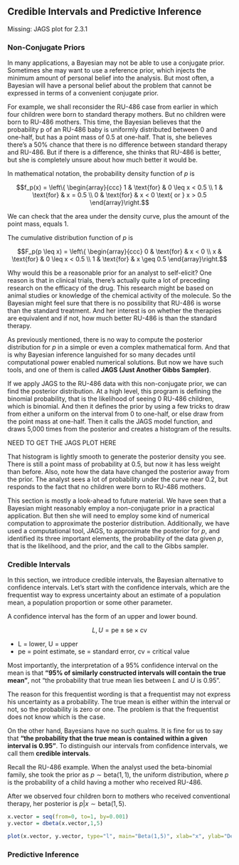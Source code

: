 ## Credible Intervals and Predictive Inference

Missing: JAGS plot for 2.3.1

### Non-Conjugate Priors

In many applications, a Bayesian may not be able to use a conjugate prior. Sometimes she may want to use a reference prior, which injects the minimum amount of personal belief into the analysis. But most often, a Bayesian will have a personal belief about the problem that cannot be expressed in terms of a convenient conjugate prior. 

For example, we shall reconsider the RU-486 case from earlier in which four children were born to standard therapy mothers. But no children were born to RU-486 mothers. This time, the Bayesian believes that the probability p of an RU-486 baby is uniformly distributed between 0 and one-half, but has a point mass of 0.5 at one-half. That is, she believes there's a 50% chance that there is no difference between standard therapy and RU-486. But if there is a difference, she thinks that RU-486 is better, but she is completely unsure about how much better it would be. 

In mathematical notation, the probability density function of $p$ is

$$f_p(x) = \left\{ \begin{array}{ccc}
1 & \text{for} & 0 \leq x < 0.5 \\
1 & \text{for} & x = 0.5 \\
0 & \text{for} & x < 0 \text{ or } x > 0.5
\end{array}\right.$$

We can check that the area under the density curve, plus the amount of the point mass, equals 1. 

The cumulative distribution function of $p$ is 

$$F_p(p \leq x) = \left\{ \begin{array}{ccc}
0 & \text{for} & x < 0 \\
x & \text{for} & 0 \leq x < 0.5  \\
1 & \text{for} & x \geq 0.5
\end{array}\right.$$

Why would this be a reasonable prior for an analyst to self-elicit? One reason is that in clinical trials, there's actually quite a lot of preceding research on the efficacy of the drug. This research might be based on animal studies or knowledge of the chemical activity of the molecule. So the Bayesian might feel sure that there is no possibility that RU-486 is worse than the standard treatment. And her interest is on whether the therapies are equivalent and if not, how much better RU-486 is than the standard therapy. 

As previously mentioned, there is no way to compute the posterior distribution for $p$ in a simple or even a complex mathematical form. And that is why Bayesian inference languished for so many decades until computational power enabled numerical solutions. But now we have such tools, and one of them is called **JAGS (Just Another Gibbs Sampler)**.

If we apply JAGS to the RU-486 data with this non-conjugate prior, we can find the posterior distribution. At a high level, this program is defining the binomial probability, that is the likelihood of seeing 0 RU-486 children, which is binomial. And then it defines the prior by using a few tricks to draw from either a uniform on the interval from 0 to one-half, or else draw from the point mass at one-half. Then it calls the JAGS model function, and draws 5,000 times from the posterior and creates a histogram of the results. 

NEED TO GET THE JAGS PLOT HERE

That histogram is lightly smooth to generate the posterior density you see. There is still a point mass of probability at 0.5, but now it has less weight than before. Also, note how the data have changed the posterior away from the prior. The analyst sees a lot of probability under the curve near 0.2, but responds to the fact that no children were born to RU-486 mothers. 

This section is mostly a look-ahead to future material. We have seen that a Bayesian might reasonably employ a non-conjugate prior in a practical application. But then she will need to employ some kind of numerical computation to approximate the posterior distribution. Additionally, we have used a computational tool, JAGS, to approximate the posterior for $p$, and identified its three important elements, the probability of the data given $p$, that is the likelihood, and the prior, and the call to the Gibbs sampler. 

### Credible Intervals

In this section, we introduce credible intervals, the Bayesian alternative to confidence intervals. Let's start with the confidence intervals, which are the frequentist way to express uncertainty about an estimate of a population mean, a population proportion or some other parameter. 


A confidence interval has the form of an upper and lower bound.

$$L, U = \text{pe} \pm \text{se} \times \text{cv}$$

* L = lower, U = upper
* pe = point estimate, se = standard error, cv = critical value 

Most importantly, the interpretation of a 95% confidence interval on the mean is that **"95% of similarly constructed intervals will contain the true mean"**, not "the probability that true mean lies between $L$ and $U$ is 0.95".

The reason for this frequentist wording is that a frequentist may not express his uncertainty as a probability. The true mean is either within the interval or not, so the probability is zero or one. The problem is that the frequentist does not know which is the case. 

On the other hand, Bayesians have no such qualms. It is fine for us to say that **"the probability that the true mean is contained within a given interval is 0.95"**. To distinguish our intervals from confidence intervals, we call them **credible intervals**.

Recall the RU-486 example. When the analyst used the beta-binomial family, she took the prior as $p \sim \text{beta}(1,1)$, the uniform distribution, where $p$ is the probability of a child having a mother who received RU-486. 

After we observed four children born to mothers who received conventional therapy, her posterior is $p|x \sim \text{beta}(1,5)$. 

```r
x.vector = seq(from=0, to=1, by=0.001)
y.vector = dbeta(x.vector,1,5)

plot(x.vector, y.vector, type="l", main="Beta(1,5)", xlab="x", ylab="Density")
```






### Predictive Inference
